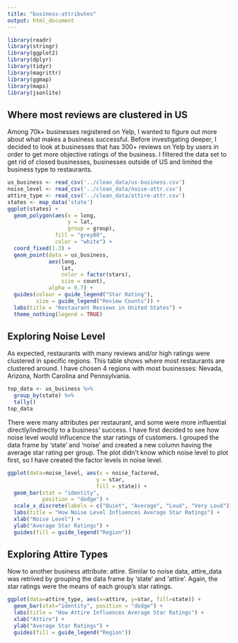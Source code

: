 ```yaml
---
title: "business-attributes"
output: html_document
---
```


```r
library(readr)
library(stringr)
library(ggplot2)
library(dplyr)
library(tidyr)
library(magrittr)
library(ggmap)
library(maps)
library(jsonlite)
```

## Where most reviews are clustered in US

Among 70k+ businesses registered on Yelp, I wanted to figure out more about what makes a business successful. Before investigating deeper, I decided to look at businesses that has 300+ reviews on Yelp by users in order to get more objective ratings of the business. I filtered the data set to get rid of closed businesses, businesses outside of US and limited the business type to restaurants. 

```r
us_business <- read_csv('../clean_data/us-business.csv')
noise_level <- read_csv('../clean_data/noise-attr.csv')
attire_type <- read_csv('../clean_data/attire-attr.csv')
states <- map_data('state')
ggplot(states) + 
  geom_polygon(aes(x = long, 
                   y = lat, 
                   group = group), 
               fill = "grey80", 
               color = "white") + 
  coord_fixed(1.3) + 
  geom_point(data = us_business, 
             aes(long, 
                 lat, 
                 color = factor(stars), 
                 size = count), 
             alpha = 0.7) + 
  guides(colour = guide_legend("Star Rating"), 
         size = guide_legend("Review Counts")) + 
  labs(title = "Restaurant Reviews in United States") +
  theme_nothing(legend = TRUE)
```

## Exploring Noise Level 

As expected, restaurants with many reviews and/or high ratings were clustered in specific regions. This table shows where most restaurants are clustered around. I have chosen 4 regions with most businesses: Nevada, Arizona, North Carolina and Pennsylvania.

```r
top_data <- us_business %>% 
  group_by(state) %>% 
  tally()
top_data
```

There were many attributes per restaurant, and some were more influential directly/indirectly to a business' success. I have first decided to see how noise level would influcence the star ratings of customers. 
I grouped the data frame by 'state' and 'noise' and created a new column having the average star rating per group. The plot didn't know which noise level to plot first, so I have created the factor levels in noise level.

```r
ggplot(data=noise_level, aes(x = noise_factored,
                            y = star, 
                            fill = state)) +
  geom_bar(stat = "identity", 
           position = "dodge") +
  scale_x_discrete(labels = c("Quiet", "Average", "Loud", "Very Loud")) +
  labs(title = "How Noise Level Influences Average Star Ratings") + 
  xlab("Noise Level") + 
  ylab("Average Star Ratings") +
  guides(fill = guide_legend("Region"))
```

## Exploring Attire Types
Now to another business attribute: attire. Similar to noise data, attire_data was retrived by grouping the data frame by 'state' and 'attire'. Again, the star ratings were the means of each group's star ratings. 

```r
ggplot(data=attire_type, aes(x=attire, y=star, fill=state)) +
  geom_bar(stat="identity", position = "dodge") +
  labs(title = "How Attire Influences Average Star Ratings") + 
  xlab("Attire") + 
  ylab("Average Star Ratings") + 
  guides(fill = guide_legend("Region"))
```